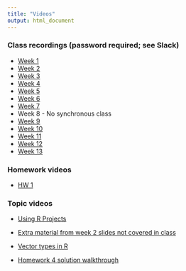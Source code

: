 ```yaml
---
title: "Videos"
output: html_document
---
```


### Class recordings (password required; see Slack)

- [Week 1](https://tennessee.zoom.us/rec/share/rRprrDMdgVRM9xserfYhQnlmm8D4EBChSKQWS3ya1SYUCH4or2CY7qNFj3l214wk.KQDipfxXNZrY38ad)
- [Week 2](https://tennessee.zoom.us/rec/share/bdjN_zHz7VqphHg8d3Y2DVmNlcRK2Ocms7gcTpRjBA0LXaS-5freubRWbko92kAP.iyhVOK7vsp73Ncmy)
- [Week 3](https://tennessee.zoom.us/rec/share/IIDRdgajy2BQNDymE_73rL7dP4bVM72FxH_jnwKMg-wHcFcyH6z_-5zsZZqivbj2.5Hb3GVORhi7Vj-xI)
- [Week 4](https://tennessee.zoom.us/rec/share/SSfLL0p5mPq8GVehvkadNRkdeWnrocnSW70xL5AurFs7OegIQI_KH0LYYEPB-EIW._oaNXpDRlQWvCn1s)
- [Week 5](https://tennessee.zoom.us/rec/share/1EPrjKwWM382FgkCgwn6UaOWpU4Gbt44tpUWu0z_MrvndLpFG7ixcjjr-RgA6QM.rVBPF3SsVC2n6eZh)
- [Week 6](https://tennessee.zoom.us/rec/share/Wtk2Glo6el2HaPRKSZSuJBwUIOreON7LLv607uGbZVjwltXPD6S2-xysOsMXrsl8.--_s11em6U-1-6fC)
- [Week 7](https://tennessee.zoom.us/rec/share/r65DutSapzjKNxxBT01yVV3Cpd7JAqcwDPxKBzxTx94kJrEbb08tpL5F9Mxw7CzR.8R5sJVdj8hb7y1aj)
- Week 8 - No synchronous class
- [Week 9]() 
- [Week 10]()
- [Week 11]()
- [Week 12]()
- [Week 13]()

### Homework videos 

- [HW 1](https://tennessee.zoom.us/rec/share/xLBmj7lqdmANkRVB2SvL4pBTX4hng3jpxw0znH5FWi2CIGHmfg5q_H9g5QkduT5s.WAV9rRzzyH9UXwZ7?startTime=1611332611000)

### Topic videos

- [Using R Projects](https://tennessee.zoom.us/rec/share/6Ch_B0VQSh4XOmRXw3Zum7cZ_M7HaVoYErPn8WPBP6Ylf3MKK1OrtMfa9-HmWVOR.7cl4Un1DdOnEFbu1)

- [Extra material from week 2 slides not covered in class](https://tennessee.zoom.us/rec/play/58gQ7qPUZcJykRzH0RaxRsCnvPyPMQbY-Aqji8mOv5_0ZVq4M32zV0Q0mED1PCNChSCmSIWPOG288_4V.aOWdsvvdQQubCvA2?autoplay=true&startTime=1611893850000)

- [Vector types in R](https://tennessee.zoom.us/rec/play/U4qu4FZcAM6An6QE8yuWHE7l3M3QvvkaNndsiRxDKTF9NcBtMWs5l3rm6Xhm2ztrvi3l3wi2WCu2ahUt._yJXDuWJYfV4Twkh?continueMode=true)

- [Homework 4 solution walkthrough](https://tennessee.zoom.us/rec/share/4ZYWWBQYkA4_4YWP_-twc_F229EXtOHCb3H7CcLkWK0krYwrnGFB9y4-grcwNVtR.WnvBsBar64vEQSwE)
